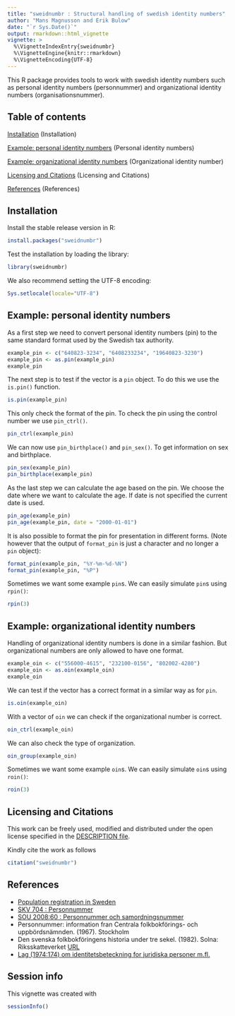 ```yaml
---
title: "sweidnumbr : Structural handling of swedish identity numbers"
author: "Mans Magnusson and Erik Bulow"
date: "`r Sys.Date()`"
output: rmarkdown::html_vignette
vignette: >
  %\VignetteIndexEntry{sweidnumbr}
  %\VignetteEngine{knitr::rmarkdown}
  %\VignetteEncoding{UTF-8}
---
```


This R package provides tools to work with swedish identity numbers such as personal
identity numbers (personnummer) and organizational identity numbers (organisationsnummer).

## Table of contents

[Installation](#installation) (Installation)  

[Example: personal identity numbers](#examplepin) (Personal identity numbers)

[Example: organizational identity numbers](#exampleoin) (Organizational identity number)

[Licensing and Citations](#licens) (Licensing and Citations)

[References](#references) (References)  

## <a name="installation"></a>Installation

Install the stable release version in R:

```r
install.packages("sweidnumbr")
```

Test the installation by loading the library:

```r
library(sweidnumbr)
```

We also recommend setting the UTF-8 encoding:

```r
Sys.setlocale(locale="UTF-8") 
```

## <a name="examplepin"></a>Example: personal identity numbers

As a first step we need to convert personal identity numbers (pin) to the same standard format used by the Swedish tax authority.

```r
example_pin <- c("640823-3234", "6408233234", "19640823-3230")
example_pin <- as.pin(example_pin)
example_pin
```

The next step is to test if the vector is a ```pin``` object. To do this we use the ```is.pin()``` function.

```r
is.pin(example_pin)
```

This only check the format of the pin. To check the pin using the control number we use ```pin_ctrl()```.

```r
pin_ctrl(example_pin)
```

We can now use ```pin_birthplace()``` and ```pin_sex()```. To get information on sex and birthplace.

```r
pin_sex(example_pin)
pin_birthplace(example_pin)
```

As the last step we can calculate the age based on the pin. We choose the date where we want to calculate the age. If date is not specified the current date is used.

```r
pin_age(example_pin)
pin_age(example_pin, date = "2000-01-01")
```

It is also possible to format the pin for presentation in different forms. (Note however that the output of `format_pin` is just a character and no longer a `pin` object):

```r
format_pin(example_pin, "%Y-%m-%d-%N")
format_pin(example_pin, "%P")
```

Sometimes we want some example `pin`s. We can easily simulate `pin`s using `rpin()`:

```r
rpin(3)
```


## <a name="exampleoin"></a>Example: organizational identity numbers

Handling of organizational identity numbers is done in a similar fashion. But organizational numbers are only allowed to have one format.

```r
example_oin <- c("556000-4615", "232100-0156", "802002-4280")
example_oin <- as.oin(example_oin)
example_oin
```

We can test if the vector has a correct format in a similar way as for `pin`.

```r
is.oin(example_oin)
```

With a vector of `oin` we can check if the organizational number is correct.

```r
oin_ctrl(example_oin)
```

We can also check the type of organization. 

```r
oin_group(example_oin)
```

Sometimes we want some example `oin`s. We can easily simulate `oin`s using `roin()`:

```r
roin(3)
```


## <a name="licens"></a>Licensing and Citations

This work can be freely used, modified and distributed under the open license specified in the [DESCRIPTION file](https://github.com/MansMeg/sweidnumbr/blob/master/DESCRIPTION).

Kindly cite the work as follows

```r
citation("sweidnumbr")
```


## <a name="references"></a>References 

- [Population registration in Sweden](https://www.skatteverket.se/download/18.8dcbbe4142d38302d74be9/1387372677724/717B06.pdf)
- [SKV 704 : Personnummer](https://www.skatteverket.se/download/18.1e6d5f87115319ffba380001857/1285595720207/70408.pdf)
- [SOU 2008:60 : Personnummer och samordningsnummer](http://www.riksdagen.se/sv/Dokument-Lagar/Utredningar/Statens-offentliga-utredningar/Personnummer-och-samordningsnu_GWB360/)
- Personnummer: information fran Centrala folkbokförings- och uppbördsnämnden. (1967). Stockholm
- Den svenska folkbokföringens historia under tre sekel. (1982). Solna: Riksskatteverket [URL](http://www.skatteverket.se/privat/folkbokforing/omfolkbokforing/folkbokforingigaridag/densvenskafolkbokforingenshistoriaundertresekler.4.18e1b10334ebe8bc80004141.html)
- [Lag (1974:174) om identitetsbeteckning for juridiska personer m.fl.](http://www.riksdagen.se/sv/dokument-lagar/dokument/svensk-forfattningssamling/lag-1974174-om-identitetsbeteckning-for_sfs-1974-174)


## Session info

This vignette was created with

```r
sessionInfo()
```
